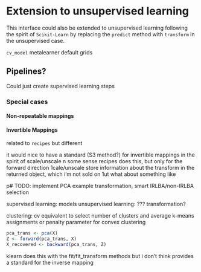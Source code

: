 # Extension to unsupervised learning

This interface could also be extended to unsupervised learning following the spirit of `Scikit-Learn` by replacing the `predict` method with `transform` in the unsupervised case.

`cv_model` metalearner default grids

## Pipelines?

Could just create supervised learning steps

### Special cases

#### Non-repeatable mappings

#### Invertible Mappings

related to `recipes` but different

it would nice to have a standard (S3 method?) for invertible mappings in the spirit of scale/unscale
n some sense recipes does this, but only for the forward direction
1cale/unscale store information about the transform in the returned object, which i'm not sold on
1ut what about something like

p# TODO: implement PCA example transformation, smart IRLBA/non-IRLBA selection

supervised learning: models
unsupervised learning: ??? transformation?

clustering: cv equivalent to select number of clusters and average k-means assignments or penalty parameter for convex clustering

```r
pca_trans <- pca(X)
Z <- forward(pca_trans, X)
X_recovered <- backward(pca_trans, Z)
```

klearn does this with the fit/fit_transform methods but i don't think provides a standard for the inverse mapping
